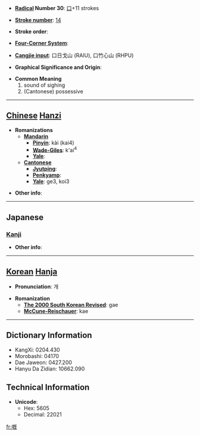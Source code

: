 * '''[[Wiktionary:Chinese radical index| Radical]] Number 30''': [[Wiktionary:Chinese radical index 口|口]]+11 strokes

* '''[[Wiktionary:Chinese total strokes index|Stroke number]]''': [[Wiktionary:Chinese total strokes index 14|14]]

* '''Stroke order''': 

* '''[[Wiktionary:Chinese four corner index|Four-Corner System]]''': 

* '''[[Wiktionary:Chinese Cangjie index|Cangjie input]]''': 口日戈山 (RAIU), 口竹心山 (RHPU)

* '''Graphical Significance and Origin''': 

* '''Common Meaning'''
*#sound of sighing
*# (Cantonese) possessive


----

== [[Chinese]] [[Hanzi]] ==

* '''Romanizations'''
** '''[[Mandarin]]'''
*** '''[[Pinyin]]''': kài (kai4)
*** '''[[Wade-Giles]]''': k'ai<sup>4</sup>
*** '''[[Yale]]''': 
** '''[[Cantonese]]'''
*** '''[[Jyutping]]''':
*** '''[[Penkyamp]]''': 
*** '''[[Yale]]''': ge3, koi3

* '''Other info''': 

----

==Japanese==
===[[Kanji]]===
{{kanji|on readings=[[かい]] (kai), [[がい]] (gai)|kun readings=[[なげく]] (nageku)}}

* '''Other info''':  

----

== [[Korean]] [[Hanja]] ==

* '''Pronunciation''': 개

* '''Romanization'''
** '''[[The 2000 South Korean Revised Romanization|The 2000 South Korean Revised]]''': gae
** '''[[McCune-Reischauer]]''': kae

----

== Dictionary Information ==

* KangXi: 0204.430
* Morobashi: 04170
* Dae Jaweon: 0427.200
* Hanyu Da Zidian: 10662.090

== Technical Information ==

* '''Unicode''':
** Hex: 5605
** Decimal: 22021

[[fr:嘅]]